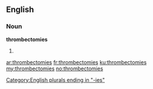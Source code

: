 ==English==

===Noun===
'''thrombectomies'''

# {{plural of|thrombectomy}}

[[Category:English plurals ending in "-ies"]]

[[ar:thrombectomies]]
[[fr:thrombectomies]]
[[ku:thrombectomies]]
[[my:thrombectomies]]
[[no:thrombectomies]]